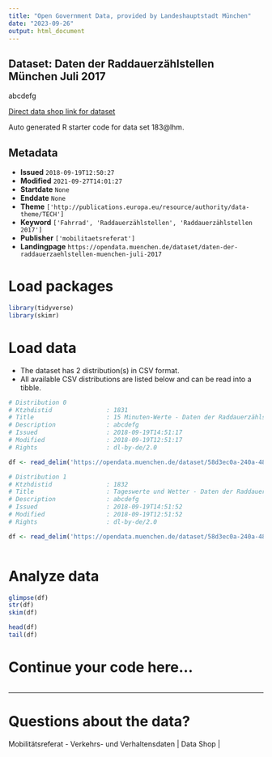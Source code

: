 ```yaml
---
title: "Open Government Data, provided by Landeshauptstadt München"
date: "2023-09-26"
output: html_document
---
```


## Dataset: Daten der Raddauerzählstellen München Juli 2017

abcdefg

[Direct data shop link for dataset](https://opendata.muenchen.de/dataset/daten-der-raddauerzaehlstellen-muenchen-juli-2017)

Auto generated R starter code for data set 183@lhm.

## Metadata

- **Issued** `2018-09-19T12:50:27`
- **Modified** `2021-09-27T14:01:27`
- **Startdate** `None`
- **Enddate** `None`
- **Theme** `['http://publications.europa.eu/resource/authority/data-theme/TECH']`
- **Keyword** `['Fahrrad', 'Raddauerzählstellen', 'Raddauerzählstellen 2017']`
- **Publisher** `['mobilitaetsreferat']`
- **Landingpage** `https://opendata.muenchen.de/dataset/daten-der-raddauerzaehlstellen-muenchen-juli-2017`


# Load packages

```r

library(tidyverse)
library(skimr)

```

# Load data

-   The dataset has 2 distribution(s) in CSV format.
-   All available CSV distributions are listed below and can be read into a tibble.

```r

# Distribution 0
# Ktzhdistid               : 1831
# Title                    : 15 Minuten-Werte - Daten der Raddauerzählstellen München Juli 2017
# Description              : abcdefg
# Issued                   : 2018-09-19T14:51:17
# Modified                 : 2018-09-19T12:51:17
# Rights                   : dl-by-de/2.0

df <- read_delim('https://opendata.muenchen.de/dataset/58d3ec0a-240a-4863-8b8a-0f7b6989a9cf/resource/19a4a6f0-946c-4cd4-a8ba-d5cf5f48ce49/download/rad20170715min.csv')

# Distribution 1
# Ktzhdistid               : 1832
# Title                    : Tageswerte und Wetter - Daten der Raddauerzählstellen München Juli 2017
# Description              : abcdefg
# Issued                   : 2018-09-19T14:51:52
# Modified                 : 2018-09-19T12:51:52
# Rights                   : dl-by-de/2.0

df <- read_delim('https://opendata.muenchen.de/dataset/58d3ec0a-240a-4863-8b8a-0f7b6989a9cf/resource/44e7e8f6-b088-4a4c-9173-5b90240c0924/download/rad201707tage.csv')



```

# Analyze data

```r

glimpse(df)
str(df)
skim(df)

head(df)
tail(df)

```

# Continue your code here...

```r

```

------------------------------------------------------------------------

# Questions about the data?

Mobilitätsreferat - Verkehrs- und Verhaltensdaten | Data Shop | 
